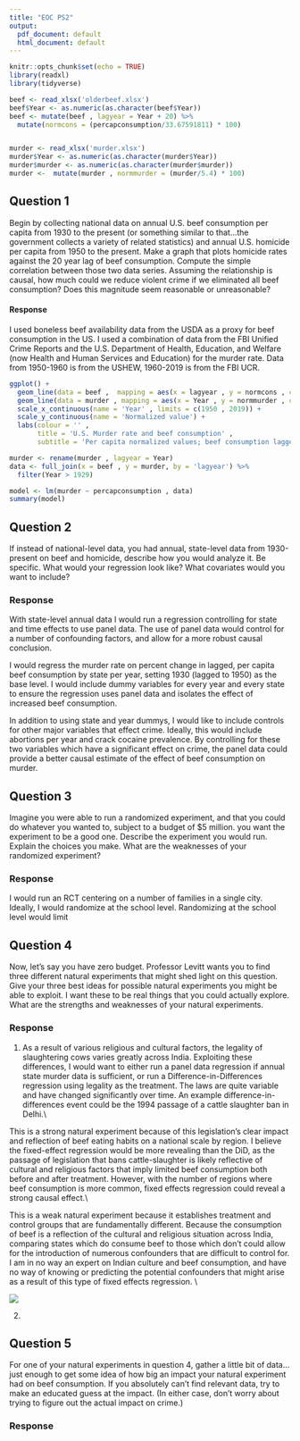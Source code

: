 ```yaml
---
title: "EOC PS2"
output:
  pdf_document: default
  html_document: default
---
```


```r
knitr::opts_chunk$set(echo = TRUE)
library(readxl)
library(tidyverse)
```
```r
beef <- read_xlsx('olderbeef.xlsx')
beef$Year <- as.numeric(as.character(beef$Year))
beef <- mutate(beef , lagyear = Year + 20) %>%
  mutate(normcons = (percapconsumption/33.67591811) * 100)


murder <- read_xlsx('murder.xlsx')
murder$Year <- as.numeric(as.character(murder$Year))
murder$murder <- as.numeric(as.character(murder$murder))
murder <-  mutate(murder , normmurder = (murder/5.4) * 100)
```
## Question 1
Begin by collecting national data on annual U.S. beef consumption per capita from 1930 to the present (or something similar to that...the government collects a variety of related statistics) and annual U.S. homicide per capita from 1950 to the present.  Make a graph that plots homicide rates against the 20 year lag of beef consumption. Compute the simple correlation between those two data series. Assuming the relationship is causal, how much could we reduce violent crime if we eliminated all beef consumption?  Does this magnitude seem reasonable or unreasonable?

#### Response
I used boneless beef availability data from the USDA as a proxy for beef consumption in the US. I used a combination of data from the FBI Unified Crime Reports and the U.S. Department of Health, Education, and Welfare (now Health and Human Services and Education) for the murder rate. Data from 1950-1960 is from the USHEW, 1960-2019 is from the FBI UCR. 
```r
ggplot() +
  geom_line(data = beef ,  mapping = aes(x = lagyear , y = normcons , color = 'Beef consumption' )) + 
  geom_line(data = murder , mapping = aes(x = Year , y = normmurder , color = 'Murder rate')) + 
  scale_x_continuous(name = 'Year' , limits = c(1950 , 2019)) + 
  scale_y_continuous(name = 'Normalized value') +
  labs(colour = '' , 
       title = 'U.S. Murder rate and beef consumption' , 
       subtitle = 'Per capita normalized values; beef consumption lagged by 20 years') + theme_minimal()
```
```r
murder <- rename(murder , lagyear = Year)
data <- full_join(x = beef , y = murder, by = 'lagyear') %>%
  filter(Year > 1929)

model <- lm(murder ~ percapconsumption , data)
summary(model)
```

## Question 2
If instead of national-level data, you had annual, state-level data from 1930-present on beef and homicide, describe how you would analyze it. Be specific. What would your regression look like?  What covariates would you want to include?

### Response

With state-level annual data I would run a regression controlling for state and time effects to use panel data. The use of panel data would control for a number of confounding factors, and allow for a more robust causal conclusion. 

I would regress the murder rate on percent change in lagged, per capita beef consumption by state per year, setting 1930 (lagged to 1950) as the base level. I would include dummy variables for every year and every state to ensure the regression uses panel data and isolates the effect of increased beef consumption. 

In addition to using state and year dummys, I would like to include controls for other major variables that effect crime. Ideally, this would include abortions per year and crack cocaine prevalence. By controlling for these two variables which have a significant effect on crime, the panel data could provide a better causal estimate of the effect of beef consumption on murder.

## Question 3

Imagine you were able to run a randomized experiment, and that you could do whatever you wanted to, subject to a budget of $5 million. you want the experiment to be a good one. Describe the experiment you would run. Explain the choices you make. What are the weaknesses of your randomized experiment?

### Response

I would run an RCT centering on a number of families in a single city. Ideally, I would randomize at the school level. Randomizing at the school level would limit 

## Question 4

Now, let’s say you have zero budget. Professor Levitt wants you to find three different natural experiments that might shed light on this question.  Give your three best ideas for possible natural experiments you might be able to exploit. I want these to be real things that you could actually explore. What are the strengths and weaknesses of your natural experiments. 

### Response

1) As a result of various religious and cultural factors, the legality of slaughtering cows varies greatly across India. Exploiting these differences, I would want to either run a panel data regression if annual state murder data is sufficient, or run a Difference-in-Differences regression using legality as the treatment. The laws are quite variable and have changed significantly over time. An example difference-in-differences event could be the 1994 passage of a cattle slaughter ban in Delhi.\\

This is a strong natural experiment because of this legislation's clear impact and reflection of beef eating habits on a national scale by region. I believe the fixed-effect regression would be more revealing than the DiD, as the passage of legislation that bans cattle-slaughter is likely reflective of cultural and religious factors that imply limited beef consumption both before and after treatment. However, with the number of regions where beef consumption is more common, fixed effects regression could reveal a strong causal effect.\\

This is a weak natural experiment because it establishes treatment and control groups that are fundamentally different. Because the consumption of beef is a reflection of the cultural and religious situation across India, comparing states which do consume beef to those which don't could allow for the introduction of numerous confounders that are difficult to control for. I am in no way an expert on Indian culture and beef consumption, and have no way of knowing or predicting the potential confounders that might arise as a result of this type of fixed effects regression. \\

![](IndiaCowLegality.png)

2)

## Question 5

For one of your natural experiments in question 4, gather a little bit of data...just enough to get some idea of how big an impact your natural experiment had on beef consumption.  If you absolutely can’t find relevant data, try to make an educated guess at the impact. (In either case, don’t worry about trying to figure out the actual impact on crime.)

### Response




